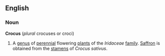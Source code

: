 ==English==
===Noun===
'''Crocus''' (''plural'' crocuses or croci)
{{wikipedia}}
# A [[genus]] of [[perennial]] flowering [[plant]]s of the ''Iridaceae'' [[family]]. [[Saffron]] is obtained from the [[stamen]]s of ''Crocus sativus''.